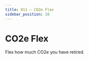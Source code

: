 ```yaml
---
title: 011 — CO2e Flex
sidebar_position: 10
---
```


```{=mdx}
import Figure from '/src/components/Figure'
import Watch from '../images/ai-watch.png'
```

# CO2e Flex

Flex how much CO2e you have retired.
